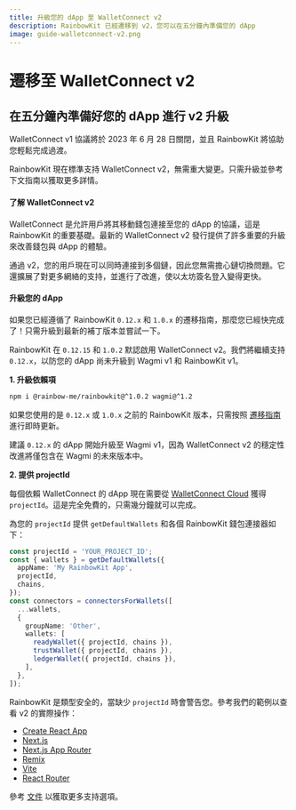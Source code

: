 ```yaml
---
title: 升級您的 dApp 至 WalletConnect v2
description: RainbowKit 已經遷移到 v2，您可以在五分鐘內準備您的 dApp
image: guide-walletconnect-v2.png
---
```


# 遷移至 WalletConnect v2

## 在五分鐘內準備好您的 dApp 進行 v2 升級

WalletConnect v1 協議將於 2023 年 6 月 28 日關閉，並且 RainbowKit 將協助您輕鬆完成過渡。

RainbowKit 現在標準支持 WalletConnect v2，無需重大變更。只需升級並參考下文指南以獲取更多詳情。

#### 了解 WalletConnect v2

WalletConnect 是允許用戶將其移動錢包連接至您的 dApp 的協議，這是 RainbowKit 的重要基礎。最新的 WalletConnect v2 發行提供了許多重要的升級來改善錢包與 dApp 的體驗。

通過 v2，您的用戶現在可以同時連接到多個鏈，因此您無需擔心鏈切換問題。它還擴展了對更多網絡的支持，並進行了改進，使以太坊簽名登入變得更快。

#### 升級您的 dApp

如果您已經遵循了 RainbowKit `0.12.x` 和 `1.0.x` 的遷移指南，那麼您已經快完成了！只需升級到最新的補丁版本並嘗試一下。

RainbowKit 在 `0.12.15` 和 `1.0.2` 默認啟用 WalletConnect v2。我們將繼續支持 `0.12.x`，以防您的 dApp 尚未升級到 Wagmi v1 和 RainbowKit v1。

**1. 升級依賴項**

```bash
npm i @rainbow-me/rainbowkit@^1.0.2 wagmi@^1.2
```

如果您使用的是 `0.12.x` 或 `1.0.x` 之前的 RainbowKit 版本，只需按照 [遷移指南](/docs/migration-guide) 進行即時更新。

建議 `0.12.x` 的 dApp 開始升級至 Wagmi v1，因為 WalletConnect v2 的穩定性改進將僅包含在 Wagmi 的未來版本中。

**2. 提供 projectId**

每個依賴 WalletConnect 的 dApp 現在需要從 [WalletConnect Cloud](https://cloud.walletconnect.com/) 獲得 `projectId`。這是完全免費的，只需幾分鐘就可以完成。

為您的 `projectId` 提供 `getDefaultWallets` 和各個 RainbowKit 錢包連接器如下：

```ts
const projectId = 'YOUR_PROJECT_ID';
const { wallets } = getDefaultWallets({
  appName: 'My RainbowKit App',
  projectId,
  chains,
});
const connectors = connectorsForWallets([
  ...wallets,
  {
    groupName: 'Other',
    wallets: [
      readyWallet({ projectId, chains }),
      trustWallet({ projectId, chains }),
      ledgerWallet({ projectId, chains }),
    ],
  },
]);
```

RainbowKit 是類型安全的，當缺少 `projectId` 時會警告您。參考我們的範例以查看 v2 的實際操作：

- [Create React App](https://codesandbox.io/p/sandbox/github/rainbow-me/rainbowkit/tree/main/examples/with-create-react-app)
- [Next.js](https://codesandbox.io/p/sandbox/github/rainbow-me/rainbowkit/tree/main/examples/with-next)
- [Next.js App Router](https://codesandbox.io/p/sandbox/github/rainbow-me/rainbowkit/tree/main/examples/with-next-app)
- [Remix](https://codesandbox.io/p/sandbox/github/rainbow-me/rainbowkit/tree/main/examples/with-remix)
- [Vite](https://codesandbox.io/p/sandbox/github/rainbow-me/rainbowkit/tree/main/examples/with-vite)
- [React Router](https://codesandbox.io/p/sandbox/github/rainbow-me/rainbowkit/tree/main/examples/with-react-router)

參考 [文件](https://www.rainbowkit.com/docs/custom-wallet-list#walletconnect) 以獲取更多支持選項。
